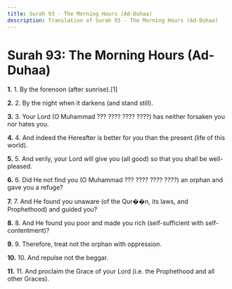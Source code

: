 ```yaml
---
title: Surah 93 - The Morning Hours (Ad-Duhaa)
description: Translation of Surah 93 - The Morning Hours (Ad-Duhaa)
---
```


# Surah 93: The Morning Hours (Ad-Duhaa)

**1.** 1. By the forenoon (after sunrise).[1]

**2.** 2. By the night when it darkens (and stand still).

**3.** 3. Your Lord (O Muhammad ??? ???? ???? ????) has neither forsaken you nor hates you.

**4.** 4. And indeed the Hereafter is better for you than the present (life of this world).

**5.** 5. And verily, your Lord will give you (all good) so that you shall be well-pleased.

**6.** 6. Did He not find you (O Muhammad ??? ???? ???? ????) an orphan and gave you a refuge?

**7.** 7. And He found you unaware (of the Qur��n, its laws, and Prophethood) and guided you?

**8.** 8. And He found you poor and made you rich (self-sufficient with self-contentment)?

**9.** 9. Therefore, treat not the orphan with oppression.

**10.** 10. And repulse not the beggar.

**11.** 11. And proclaim the Grace of your Lord (i.e. the Prophethood and all other Graces).

